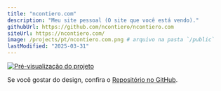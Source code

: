 ```yaml
---
title: "ncontiero.com"
description: "Meu site pessoal (O site que você está vendo)."
githubUrl: https://github.com/ncontiero/ncontiero.com
siteUrl: https://ncontiero.com/
image: /projects/pt/ncontiero.com.png # arquivo na pasta `/public`
lastModified: "2025-03-31"
---
```


[![Pré-visualização do projeto](/projects/pt/ncontiero.com.png)](https://ncontiero.com/pt/)

Se você gostar do design, confira o [Repositório no GitHub](https://github.com/ncontiero/ncontiero.com).
